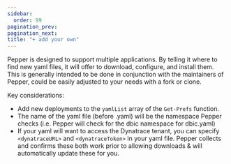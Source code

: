 ---
sidebar:
  order: 99
pagination_prev:
pagination_next:
title: "+ add your own"
---

Pepper is designed to support multiple applications. By telling it where to find new yaml files, it will offer to download, configure, and install them. This is generally intended to be done in conjunction with the maintainers of Pepper, could be easily adjusted to your needs with a fork or clone.

Key considerations:

- Add new deployments to the `yamlList` array of the `Get-Prefs` function.
- The name of the yaml file (before .yaml) will be the namespace Pepper checks (i.e. Pepper will check for the dbic namespace for dbic.yaml)
- If your yaml will want to access the Dynatrace tenant, you can specify `<dynatraceURL>` and `<dynatraceToken>` in your yaml file. Pepper collects and confirms these both work prior to allowing downloads & will automatically update these for you.
